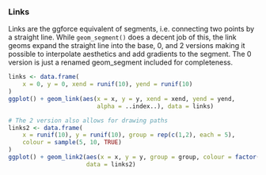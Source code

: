 ### Links
Links are the ggforce equivalent of segments, i.e. connecting two points by a straight line. 
While ``geom_segment()`` does a decent job of this, the link geoms expand the straight line into the base, 0, and 2 versions making it possible to interpolate aesthetics and add gradients to the segment. The 0 version is just a renamed geom_segment included for completeness.

```r
links <- data.frame(
    x = 0, y = 0, xend = runif(10), yend = runif(10)
)
ggplot() + geom_link(aes(x = x, y = y, xend = xend, yend = yend, 
                         alpha = ..index..), data = links)

```


```r
# The 2 version also allows for drawing paths
links2 <- data.frame(
    x = runif(10), y = runif(10), group = rep(c(1,2), each = 5), 
    colour = sample(5, 10, TRUE)
)
ggplot() + geom_link2(aes(x = x, y = y, group = group, colour = factor(colour)), 
                      data = links2)
```